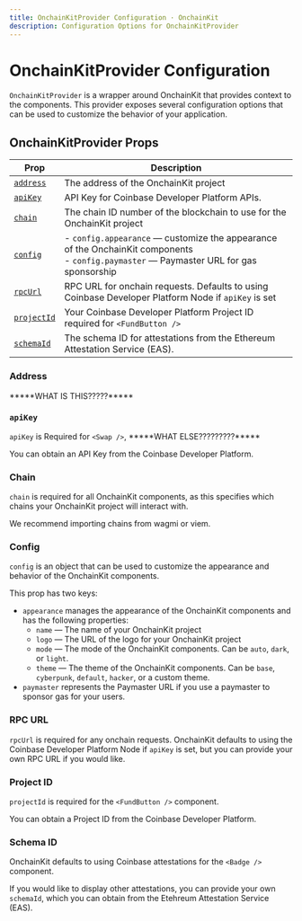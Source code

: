 ```yaml
---
title: OnchainKitProvider Configuration · OnchainKit
description: Configuration Options for OnchainKitProvider
---
```


# OnchainKitProvider Configuration

`OnchainKitProvider` is a wrapper around OnchainKit that provides context to the
components. This provider exposes several configuration options that can be used
to customize the behavior of your application.

## OnchainKitProvider Props

| Prop                       | Description                                                                                                                                  |
| -------------------------- | -------------------------------------------------------------------------------------------------------------------------------------------- |
| [`address`](#address)      | The address of the OnchainKit project                                                                                                        |
| [`apiKey`](#api-key)       | API Key for Coinbase Developer Platform APIs.                                                                                                |
| [`chain`](#chain)          | The chain ID number of the blockchain to use for the OnchainKit project                                                                      |
| [`config`](#config)        | - `config.appearance` — customize the appearance of the OnchainKit components<br /> - `config.paymaster` — Paymaster URL for gas sponsorship |
| [`rpcUrl`](#rpc-url)       | RPC URL for onchain requests. Defaults to using Coinbase Developer Platform Node if `apiKey` is set                                          |
| [`projectId`](#project-id) | Your Coinbase Developer Platform Project ID required for `<FundButton />`                                                                    |
| [`schemaId`](#schema-id)   | The schema ID for attestations from the Ethereum Attestation Service (EAS).                                                                  |

### Address

\*\*\*\*\*WHAT IS THIS?????\*\*\*\*\*

### `apiKey`

`apiKey` is Required for `<Swap />`, \*\*\*\*\*WHAT ELSE?????????\*\*\*\*\*

You can obtain an API Key from the Coinbase Developer Platform.

### Chain

`chain` is required for all OnchainKit components, as this specifies which chains
your OnchainKit project will interact with.

We recommend importing chains from wagmi or viem.

### Config

`config` is an object that can be used to customize the appearance and behavior
of the OnchainKit components.

This prop has two keys:

- `appearance` manages the appearance of the OnchainKit components and has the following properties:
  - `name` — The name of your OnchainKit project
  - `logo` — The URL of the logo for your OnchainKit project
  - `mode` — The mode of the OnchainKit components. Can be `auto`, `dark`, or `light`.
  - `theme` — The theme of the OnchainKit components. Can be `base`, `cyberpunk`, `default`, `hacker`, or a custom theme.
- `paymaster` represents the Paymaster URL if you use a paymaster to sponsor gas for your users.

### RPC URL

`rpcUrl` is required for any onchain requests. OnchainKit defaults to using
the Coinbase Developer Platform Node if `apiKey` is set, but you can provide your
own RPC URL if you would like.

### Project ID

`projectId` is required for the `<FundButton />` component.

You can obtain a Project ID from the Coinbase Developer Platform.

### Schema ID

OnchainKit defaults to using Coinbase attestations for the `<Badge />` component.

If you would like to display other attestations, you can provide your own
`schemaId`, which you can obtain from the Etehreum Attestation Service (EAS).
